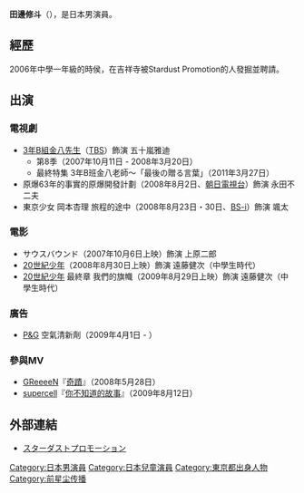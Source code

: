 {{japanese|田辺修斗|たなべ しゅうと|Tanabe Syūto}}
'''田邊修斗'''（{{bd|1994年|3月22日|||Tanabe Syūto}}），是日本男演員。

==經歷==
2006年中學一年級的時侯，在吉祥寺被Stardust Promotion的人發掘並聘請。

==出演==
===電視劇===
*[[3年B組金八先生|3年B組金八先生]]（[[TBS|TBS]]）飾演 五十嵐雅迪
** 第8季（2007年10月11日 - 2008年3月20日）
** 最終特集 3年B班金八老師〜「最後の贈る言葉」（2011年3月27日）
*原爆63年的事實的原爆開發計劃（2008年8月2日、[[朝日電視台|朝日電視台]]）飾演 永田不二夫
*東京少女 岡本杏理 旅程的途中（2008年8月23日・30日、[[BS-i|BS-i]]）飾演 颯太

===電影===
*サウスバウンド（2007年10月6日上映）飾演 上原二郎
*[[20世紀少年|20世紀少年]]（2008年8月30日上映）飾演 遠藤健次（中學生時代）
*[[20世紀少年|20世紀少年]] 最終章 我們的旗幟（2009年8月29日上映）飾演 遠藤健次（中學生時代）

===廣告===
*[[P&G|P&G]] 空氣清新劑（2009年4月1日 - ）

=== 參與MV ===
* [[GReeeeN|GReeeeN]]『[[奇蹟_(GReeeeN單曲)|奇蹟]]』（2008年5月28日）
* [[Supercell_(樂團)|supercell]]『[[你不知道的故事|你不知道的故事]]』（2009年8月12日）

== 外部連結 ==
* [http://www.stardust.co.jp/ スターダストプロモーション] {{Wayback|url=http://www.stardust.co.jp/ |date=20111227110449 }}

{{DEFAULTSORT:Tanabe Syūto}}
[[Category:日本男演員|Category:日本男演員]]
[[Category:日本兒童演員|Category:日本兒童演員]]
[[Category:東京都出身人物|Category:東京都出身人物]]
[[Category:前星尘传播|Category:前星尘传播]]